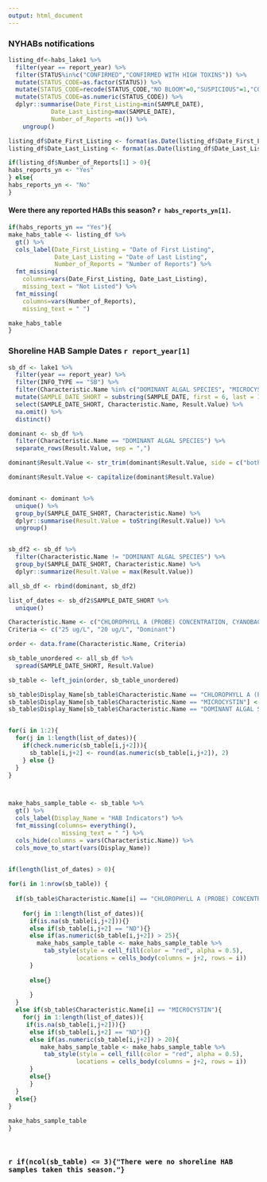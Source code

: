 ```yaml
---
output: html_document
---
```


### NYHABs notifications
```r
listing_df<-habs_lake1 %>% 
  filter(year == report_year) %>% 
  filter(STATUS%in%c("CONFIRMED","CONFIRMED WITH HIGH TOXINS")) %>% 
  mutate(STATUS_CODE=as.factor(STATUS)) %>% 
  mutate(STATUS_CODE=recode(STATUS_CODE,"NO BLOOM"=0,"SUSPICIOUS"=1,"CONFIRMED"=2,"CONFIRMED WITH HIGH TOXINS"=3)) %>%
  mutate(STATUS_CODE=as.numeric(STATUS_CODE)) %>% 
  dplyr::summarise(Date_First_Listing=min(SAMPLE_DATE),
            Date_Last_Listing=max(SAMPLE_DATE),
            Number_of_Reports =n()) %>% 
    ungroup()

listing_df$Date_First_Listing <- format(as.Date(listing_df$Date_First_Listing, format = "%Y/%m/%d"), "%m/%d/%Y")
listing_df$Date_Last_Listing <- format(as.Date(listing_df$Date_Last_Listing, format = "%Y/%m/%d"), "%m/%d/%Y")

if(listing_df$Number_of_Reports[1] > 0){
habs_reports_yn <- "Yes"
} else{
habs_reports_yn <- "No"
}

```

#### Were there any reported HABs this season? **`r habs_reports_yn[1]`.**


```r

if(habs_reports_yn == "Yes"){
make_habs_table <- listing_df %>% 
  gt() %>% 
  cols_label(Date_First_Listing = "Date of First Listing",
             Date_Last_Listing = "Date of Last Listing",
             Number_of_Reports = "Number of Reports") %>% 
  fmt_missing(
    columns=vars(Date_First_Listing, Date_Last_Listing),
    missing_text = "Not Listed") %>% 
  fmt_missing(
    columns=vars(Number_of_Reports),
    missing_text = " ")

make_habs_table
}

```

### Shoreline HAB Sample Dates `r report_year[1]`

```r
sb_df <- lake1 %>% 
  filter(year == report_year) %>% 
  filter(INFO_TYPE == "SB") %>% 
  filter(Characteristic.Name %in% c("DOMINANT ALGAL SPECIES", "MICROCYSTIN", "CHLOROPHYLL A (PROBE) CONCENTRATION, CYANOBACTERIA (BLUEGREEN)")) %>% 
  mutate(SAMPLE_DATE_SHORT = substring(SAMPLE_DATE, first = 6, last = 10)) %>% 
  select(SAMPLE_DATE_SHORT, Characteristic.Name, Result.Value) %>% 
  na.omit() %>% 
  distinct()

dominant <- sb_df %>% 
  filter(Characteristic.Name == "DOMINANT ALGAL SPECIES") %>% 
  separate_rows(Result.Value, sep = ",")

dominant$Result.Value <- str_trim(dominant$Result.Value, side = c("both"))

dominant$Result.Value <- capitalize(dominant$Result.Value)


dominant <- dominant %>% 
  unique() %>% 
  group_by(SAMPLE_DATE_SHORT, Characteristic.Name) %>%
  dplyr::summarise(Result.Value = toString(Result.Value)) %>%
  ungroup()


sb_df2 <- sb_df %>% 
  filter(Characteristic.Name != "DOMINANT ALGAL SPECIES") %>% 
  group_by(SAMPLE_DATE_SHORT, Characteristic.Name) %>% 
  dplyr::summarize(Result.Value = max(Result.Value))

all_sb_df <- rbind(dominant, sb_df2)

list_of_dates <- sb_df2$SAMPLE_DATE_SHORT %>% 
  unique()

Characteristic.Name <- c("CHLOROPHYLL A (PROBE) CONCENTRATION, CYANOBACTERIA (BLUEGREEN)", "MICROCYSTIN", "DOMINANT ALGAL SPECIES")
Criteria <- c("25 ug/L", "20 ug/L", "Dominant")

order <- data.frame(Characteristic.Name, Criteria)

sb_table_unordered <- all_sb_df %>% 
  spread(SAMPLE_DATE_SHORT, Result.Value)

sb_table <- left_join(order, sb_table_unordered)

sb_table$Display_Name[sb_table$Characteristic.Name == "CHLOROPHYLL A (PROBE) CONCENTRATION, CYANOBACTERIA (BLUEGREEN)"] <- "FP BGA Chl. a"
sb_table$Display_Name[sb_table$Characteristic.Name == "MICROCYSTIN"] <- "Microcystin" 
sb_table$Display_Name[sb_table$Characteristic.Name == "DOMINANT ALGAL SPECIES"] <- "Microscopy" 


for(i in 1:2){
  for(j in 1:length(list_of_dates)){
    if(check.numeric(sb_table[i,j+2])){
      sb_table[i,j+2] <- round(as.numeric(sb_table[i,j+2]), 2)
    } else {}
  }
}



make_habs_sample_table <- sb_table %>% 
  gt() %>% 
  cols_label(Display_Name = "HAB Indicators") %>% 
  fmt_missing(columns= everything(),
               missing_text = " ") %>% 
  cols_hide(columns = vars(Characteristic.Name)) %>% 
  cols_move_to_start(vars(Display_Name))


if(length(list_of_dates) > 0){
  
for(i in 1:nrow(sb_table)) {
  
  if(sb_table$Characteristic.Name[i] == "CHLOROPHYLL A (PROBE) CONCENTRATION, CYANOBACTERIA (BLUEGREEN)"){
    
    for(j in 1:length(list_of_dates)){
      if(is.na(sb_table[i,j+2])){}
      else if(sb_table[i,j+2] == "ND"){}
      else if(as.numeric(sb_table[i,j+2]) > 25){
        make_habs_sample_table <- make_habs_sample_table %>%
          tab_style(style = cell_fill(color = "red", alpha = 0.5),
                   locations = cells_body(columns = j+2, rows = i))
      }
      
      else{}
      
      }
  }
  else if(sb_table$Characteristic.Name[i] == "MICROCYSTIN"){
    for(j in 1:length(list_of_dates)){
     if(is.na(sb_table[i,j+2])){}
      else if(sb_table[i,j+2] == "ND"){}
      else if(as.numeric(sb_table[i,j+2]) > 20){
         make_habs_sample_table <- make_habs_sample_table %>%
          tab_style(style = cell_fill(color = "red", alpha = 0.5),
                   locations = cells_body(columns = j+2, rows = i))
      }
      else{}
      }
  }
  else{}
}
  
make_habs_sample_table
}




```
### `r if(ncol(sb_table) <= 3){"There were no shoreline HAB samples taken this season."}`